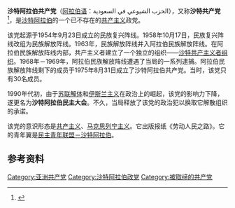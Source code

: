 {{共产党}}
'''沙特阿拉伯共产党'''（[[阿拉伯语|阿拉伯语]]：الحزب الشيوعي في السعودية），又称'''沙特共产党'''<ref>{{cite book |author=[[中共中央对外联络部|中共中央对外联络部]]《各国共产党总览》编辑委员会 |title= 各国共产党总览 |publisher= 当代世界出版社  |date=2000年1月 |isbn= 7-80115-132-1 }}</ref>，是[[沙特阿拉伯|沙特阿拉伯]]的一个已不存在的[[共产主义|共产主义]]政党。

该党起源于1954年9月23日成立的民族复兴阵线。1958年10月17日，民族复兴阵线改组为民族解放阵线。1963年，民族解放阵线并入阿拉伯民族解放阵线。在阿拉伯民族解放阵线内部，共产主义者建立了一个独立的组织——[[沙特共产主义者组织|沙特共产主义者组织]]。1968年－1969年，阿拉伯民族解放阵线遭遇了当局的一系列逮捕。阿拉伯民族解放阵线剩下的成员于1975年8月31日成立了沙特阿拉伯共产党。当时，该党只有30名成员。

1990年代初，由于[[苏联解体|苏联解体]]和[[伊斯兰主义|伊斯兰主义]]在政治上的崛起，该党的影响力下降，遂更名为'''沙特阿拉伯民主大会'''。不久，当局释放了该党的政治犯以换取它解散组织的承诺。

该党的意识形态是[[共产主义|共产主义]]、[[马克思列宁主义|马克思列宁主义]]。它出版报纸《劳动人民之路》。它的青年翼是[[民主青年联盟－沙特阿拉伯|民主青年联盟－沙特阿拉伯]]。

==参考资料==
{{reflist}}

[[Category:亚洲共产党|Category:亚洲共产党]]
[[Category:沙特阿拉伯政党|Category:沙特阿拉伯政党]]
[[Category:被取缔的共产党|Category:被取缔的共产党]]